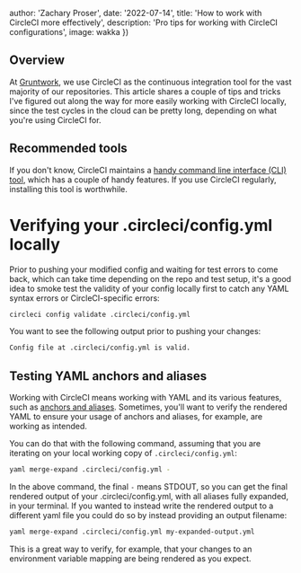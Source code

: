 

  author: 'Zachary Proser',
  date: '2022-07-14',
  title: 'How to work with CircleCI more effectively',
  description: 'Pro tips for working with CircleCI configurations',
  image: wakka
})

## Overview
At [Gruntwork](https://gruntwork.io), we use CircleCI as the continuous integration tool for the vast majority of our repositories. This article shares a couple of tips and tricks I've figured out along the way for more easily working with CircleCI locally, since the test cycles in the cloud can be pretty long, depending on what you're using CircleCI for.

## Recommended tools 
If you don't know, CircleCI maintains a [handy command line interface (CLI) tool](https://circleci.com/docs/2.0/local-cli/), which has a couple of handy features. If you use CircleCI regularly, installing this tool is worthwhile.

# Verifying your .circleci/config.yml locally
Prior to pushing your modified config and waiting for test errors to come back, which can take time depending on the repo and test setup, it's a good idea to smoke test the validity of your config locally first to catch any YAML syntax errors or CircleCI-specific errors: 

```bash 
circleci config validate .circleci/config.yml
```

You want to see the following output prior to pushing your changes: 

```bash
Config file at .circleci/config.yml is valid.
```

## Testing YAML anchors and aliases
Working with CircleCI means working with YAML and its various features, such as [anchors and aliases](https://circleci.com/blog/circleci-hacks-reuse-yaml-in-your-circleci-config-with-yaml/).  Sometimes, you'll want to verify the rendered YAML to ensure your usage of anchors and aliases, for example, are working as intended. 

You can do that with the following command, assuming that you are iterating on your local working copy of `.circleci/config.yml`: 

```bash
yaml merge-expand .circleci/config.yml -
``` 

In the above command, the final `-` means STDOUT, so you can get the final rendered output of your .circleci/config.yml, with all aliases fully expanded, in your terminal. If you wanted to instead write the rendered output to a different yaml file you could do so by instead providing an output filename: 

```bash
yaml merge-expand .circleci/config.yml my-expanded-output.yml
```

This is a great way to verify, for example, that your changes to an environment variable mapping are being rendered as you expect.
